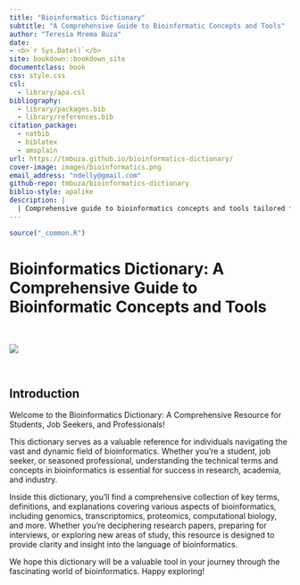 ```yaml
---
title: "Bioinformatics Dictionary"
subtitle: "A Comprehensive Guide to Bioinformatic Concepts and Tools"
author: "Teresia Mrema Buza"
date:
- <b>`r Sys.Date()`</b>
site: bookdown::bookdown_site
documentclass: book
css: style.css
csl: 
  - library/apa.csl
bibliography:
  - library/packages.bib
  - library/references.bib
citation_package:
  - natbib
  - biblatex
  - amsplain
url: https://tmbuza.github.io/bioinformatics-dictionary/
cover-image: images/bioinformatics.png
email_address: "ndelly@gmail.com"
github-repo: tmbuza/bioinformatics-dictionary
biblio-style: apalike
description: |
  | Comprehensive guide to bioinformatics concepts and tools tailored for enthusiastic users, encompassing various fields within the domain."
---
```


<!-- # Google fonts -->
<link rel="preconnect" href="https://fonts.googleapis.com">
<link rel="preconnect" href="https://fonts.gstatic.com" crossorigin>
<link href="https://fonts.googleapis.com/css2?family=Anton" rel="stylesheet">
<link href="https://fonts.googleapis.com/css2?family=Roboto:wght@100;300;400;500;700,900&display=swap" rel="stylesheet">
<link href="https://fonts.googleapis.com/css2?family=Oswald:wght@300;400;700&display=swap" rel="stylesheet">
<link href="https://fonts.googleapis.com/css2?family=Merriweather:wght@300;400;700&display=swap" rel="stylesheet">
<link href="https://fonts.googleapis.com/css2?family=Montserrat:wght@100;200;300;400;700&display=swap" rel="stylesheet">

<!-- # CSS -->
<link rel="stylesheet" href="https://cdnjs.cloudflare.com/ajax/libs/font-awesome/5.15.3/css/all.min.css">
<link rel="stylesheet" href="https://cdnjs.cloudflare.com/ajax/libs/animate.css/4.1.1/animate.min.css">


```r
source("_common.R")
```

# Bioinformatics Dictionary: A Comprehensive Guide to Bioinformatic Concepts and Tools {-#bioinfo-dictionary}

<br>

![](images/bioinformatics.png)

<br>

## Introduction {-}

Welcome to the Bioinformatics Dictionary: A Comprehensive Resource for Students, Job Seekers, and Professionals!

This dictionary serves as a valuable reference for individuals navigating the vast and dynamic field of bioinformatics. Whether you’re a student, job seeker, or seasoned professional, understanding the technical terms and concepts in bioinformatics is essential for success in research, academia, and industry.

Inside this dictionary, you’ll find a comprehensive collection of key terms, definitions, and explanations covering various aspects of bioinformatics, including genomics, transcriptomics, proteomics, computational biology, and more. Whether you’re deciphering research papers, preparing for interviews, or exploring new areas of study, this resource is designed to provide clarity and insight into the language of bioinformatics.

We hope this dictionary will be a valuable tool in your journey through the fascinating world of bioinformatics. Happy exploring!


